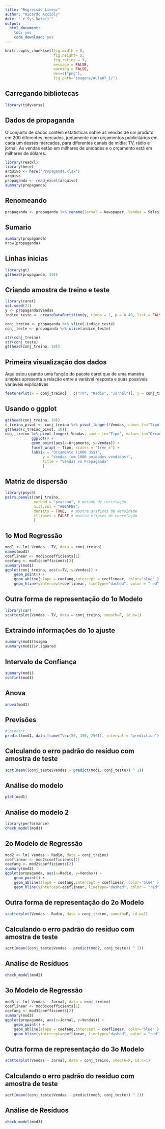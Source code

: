 ```yaml
---
title: "Regressão Linear"
author: "Ricardo Accioly"
date: "`r Sys.Date()`"
output:
  html_document:
    toc: yes
    code_download: yes
---
```


```r
knitr::opts_chunk$set(fig.width = 8, 
                      fig.height= 5,  
                      fig.retina = 3,
                      message = FALSE, 
                      warning = FALSE,
                      dev=c("png"), 
                      fig.path="imagens/Aula07_1/")
```


## Carregando bibliotecas

```r
library(tidyverse)
```




## Dados de propaganda 

O conjunto de dados contém estatísticas sobre as vendas de um produto em 200 diferentes mercados, juntamente com orçamentos publicitários em cada um desses mercados, para diferentes canais de mídia: TV, rádio e jornal.
As vendas estão em milhares de unidades e o orçamento está em milhares de dólares.


```r
library(readxl)
library(here)
arquivo <- here("Propaganda.xlsx")
arquivo
propaganda <- read_excel(arquivo)
summary(propaganda)
```

## Renomeando 


```r
propaganda <- propaganda %>% rename(Jornal = Newspaper, Vendas = Sales)

```

## Sumario

```r
summary(propaganda)
nrow(propaganda)
```

## Linhas inicias

```r
library(gt)
gt(head(propaganda, 10))
```


## Criando amostra de treino e teste

```r
library(caret)
set.seed(21)
y <- propaganda$Vendas
indice_teste <- createDataPartition(y, times = 1, p = 0.40, list = FALSE)

conj_treino <- propaganda %>% slice(-indice_teste)
conj_teste <- propaganda %>% slice(indice_teste)

str(conj_treino)
str(conj_teste)
gt(head(conj_treino, 10))
```



## Primeira visualização dos dados

Aqui estou usando uma função do pacote caret que de uma maneira simples apresenta a relação entre a variável resposta e suas possíveis variáveis explicativas

```r
featurePlot(x = conj_treino[ , c("TV", "Radio", "Jornal")], y = conj_treino$Vendas)
```

## Usando o ggplot

```r
gt(head(conj_treino, 10))
c_treino_pivot <- conj_treino %>% pivot_longer(!Vendas, names_to="Tipo", values_to="Orçamento" ) 
gt(head(c_treino_pivot, 10))
conj_treino %>% pivot_longer(!Vendas, names_to="Tipo", values_to="Orçamento" ) %>%
            ggplot() + 
            geom_point(aes(x=Orçamento, y=Vendas)) +
            facet_wrap( ~ Tipo, scales = "free_x") +
            labs(x = "Orçamento (1000 US$)", 
                 y = "Vendas (em 1000 unidades vendidas)", 
                 title = "Vendas vs Propaganda"
                 ) 
```

\newpage

## Matriz de dispersão

```r
library(psych)
pairs.panels(conj_treino, 
             method = "pearson", # metodo de correlação
             hist.col = "#00AFBB",
             density = TRUE,  # mostra graficos de densidade
             ellipses = FALSE # mostra elipses de correlação
             )

```


\newpage

## 1o Mod Regressão

```r
mod1 <- lm( Vendas ~ TV, data = conj_treino)
names(mod1)
coeflinear <- mod1$coefficients[1]
coefang <- mod1$coefficients[2]
summary(mod1)
ggplot(conj_treino, aes(x=TV, y=Vendas)) +
    geom_point() +
    geom_abline(slope = coefang,intercept = coeflinear, color="blue" ) + 
    geom_hline(yintercept=coeflinear, linetype="dashed", color = "red")

```

## Outra forma de representação do 1o Modelo 

```r
library(car)
scatterplot(Vendas ~ TV, data = conj_treino, smooth=F, id.n=1)
```

## Extraindo informações do 1o ajuste

```r
summary(mod1)$sigma
summary(mod1)$r.squared
```



## Intervalo de Confiança


```r
summary(mod1)
confint(mod1)
```


## Anova

```r
anova(mod1)
```


## Previsões

```r
#?predict
predict(mod1, data.frame(TV=c(50, 150, 250)), interval = "prediction")
```


## Calculando o erro padrão do resíduo com amostra de teste


```r
sqrt(mean((conj_teste$Vendas - predict(mod1, conj_teste)) ^ 2)) 
```

## Análise do modelo

```r
plot(mod1)
```

## Análise do modelo 2

```r
library(performance)
check_model(mod1)
```


## 2o Modelo de Regressão

```r
mod2 <- lm( Vendas ~ Radio, data = conj_treino)
coeflinear <- mod2$coefficients[1]
coefang <- mod2$coefficients[2]
summary(mod2)
ggplot(propaganda, aes(x=Radio, y=Vendas)) +
    geom_point() +
    geom_abline(slope = coefang,intercept = coeflinear, color="blue" ) + 
    geom_hline(yintercept=coeflinear, linetype="dashed", color = "red")
```

## Outra forma de representação do 2o Modelo 

```r
scatterplot(Vendas ~ Radio, data = conj_treino, smooth=F, id.n=1)
```


## Calculando o erro padrão do resíduo com amostra de teste


```r
sqrt(mean((conj_teste$Vendas - predict(mod2, conj_teste)) ^ 2)) 
```

## Análise de Resíduos

```r
check_model(mod2)
```

\newpage

## 3o Modelo de Regressão

```r
mod3 <- lm( Vendas ~ Jornal, data = conj_treino)
coeflinear <- mod3$coefficients[1]
coefang <- mod3$coefficients[2]
summary(mod3)
ggplot(propaganda, aes(x=Jornal, y=Vendas)) +
    geom_point() +
    geom_abline(slope = coefang,intercept = coeflinear, color="blue" ) + 
    geom_hline(yintercept=coeflinear, linetype="dashed", color = "red")
```


## Outra forma de representação do 3o Modelo 

```r
scatterplot(Vendas ~ Jornal, data = conj_treino, smooth=F, id.n=1)
```


## Calculando o erro padrão do resíduo com amostra de teste


```r
sqrt(mean((conj_teste$Vendas - predict(mod3, conj_teste)) ^ 2)) 
```

## Análise de Resíduos

```r
check_model(mod3)
```


